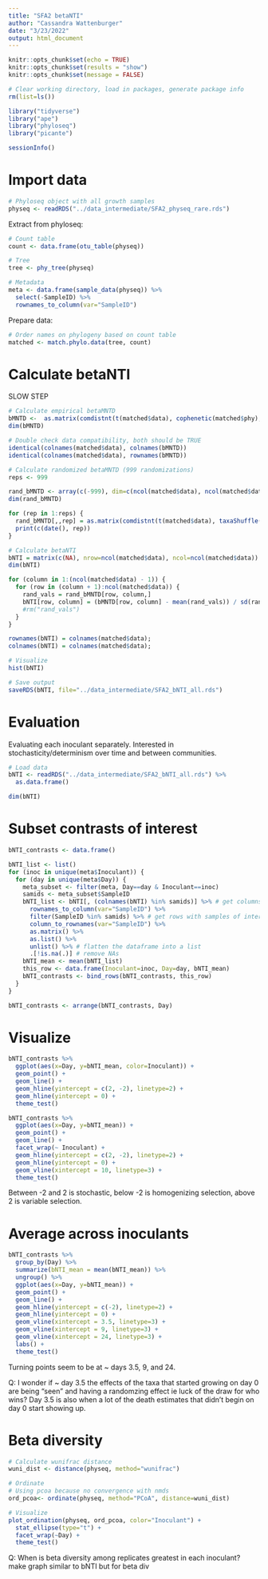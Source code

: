 ```yaml
---
title: "SFA2 betaNTI"
author: "Cassandra Wattenburger"
date: "3/23/2022"
output: html_document
---
```


```r
knitr::opts_chunk$set(echo = TRUE)
knitr::opts_chunk$set(results = "show")
knitr::opts_chunk$set(message = FALSE)
```

```r
# Clear working directory, load in packages, generate package info
rm(list=ls())

library("tidyverse")
library("ape")
library("phyloseq")
library("picante")

sessionInfo()
```

# Import data

```r
# Phyloseq object with all growth samples
physeq <- readRDS("../data_intermediate/SFA2_physeq_rare.rds")
```

Extract from phyloseq:


```r
# Count table
count <- data.frame(otu_table(physeq))

# Tree
tree <- phy_tree(physeq)

# Metadata
meta <- data.frame(sample_data(physeq)) %>% 
  select(-SampleID) %>% 
  rownames_to_column(var="SampleID")
```

Prepare data:

```r
# Order names on phylogeny based on count table
matched <- match.phylo.data(tree, count)
```

# Calculate betaNTI

SLOW STEP

```r
# Calculate empirical betaMNTD
bMNTD <-  as.matrix(comdistnt(t(matched$data), cophenetic(matched$phy), abundance.weighted=T))
dim(bMNTD)

# Double check data compatibility, both should be TRUE
identical(colnames(matched$data), colnames(bMNTD))
identical(colnames(matched$data), rownames(bMNTD))

# Calculate randomized betaMNTD (999 randomizations)
reps <- 999

rand_bMNTD <- array(c(-999), dim=c(ncol(matched$data), ncol(matched$data), reps))
dim(rand_bMNTD)

for (rep in 1:reps) {
  rand_bMNTD[,,rep] = as.matrix(comdistnt(t(matched$data), taxaShuffle(cophenetic(matched$phy)), abundance.weighted=T, exclude.conspecifics=F))
  print(c(date(), rep))
}

# Calculate betaNTI
bNTI = matrix(c(NA), nrow=ncol(matched$data), ncol=ncol(matched$data)) # create empty matrix of same size
dim(bNTI)

for (column in 1:(ncol(matched$data) - 1)) {
  for (row in (column + 1):ncol(matched$data)) {
    rand_vals = rand_bMNTD[row, column,]
    bNTI[row, column] = (bMNTD[row, column] - mean(rand_vals)) / sd(rand_vals)
    #rm("rand_vals")
  }
}

rownames(bNTI) = colnames(matched$data);
colnames(bNTI) = colnames(matched$data);

# Visualize
hist(bNTI)

# Save output
saveRDS(bNTI, file="../data_intermediate/SFA2_bNTI_all.rds")
```

# Evaluation

Evaluating each inoculant separately. Interested in stochasticity/determinism over time and between communities.

```r
# Load data
bNTI <- readRDS("../data_intermediate/SFA2_bNTI_all.rds") %>% 
  as.data.frame()

dim(bNTI)
```

# Subset contrasts of interest

```r
bNTI_contrasts <- data.frame()

bNTI_list <- list()
for (inoc in unique(meta$Inoculant)) {
  for (day in unique(meta$Day)) {
    meta_subset <- filter(meta, Day==day & Inoculant==inoc)
    samids <- meta_subset$SampleID
    bNTI_list <- bNTI[, (colnames(bNTI) %in% samids)] %>% # get columns with samples of interest
      rownames_to_column(var="SampleID") %>% 
      filter(SampleID %in% samids) %>% # get rows with samples of interest
      column_to_rownames(var="SampleID") %>% 
      as.matrix() %>% 
      as.list() %>% 
      unlist() %>% # flatten the dataframe into a list
      .[!is.na(.)] # remove NAs
    bNTI_mean <- mean(bNTI_list)
    this_row <- data.frame(Inoculant=inoc, Day=day, bNTI_mean)
    bNTI_contrasts <- bind_rows(bNTI_contrasts, this_row)
  }
}

bNTI_contrasts <- arrange(bNTI_contrasts, Day)
```

# Visualize

```r
bNTI_contrasts %>% 
  ggplot(aes(x=Day, y=bNTI_mean, color=Inoculant)) +
  geom_point() +
  geom_line() +
  geom_hline(yintercept = c(2, -2), linetype=2) +
  geom_hline(yintercept = 0) +
  theme_test()

bNTI_contrasts %>% 
  ggplot(aes(x=Day, y=bNTI_mean)) +
  geom_point() +
  geom_line() +
  facet_wrap(~ Inoculant) +
  geom_hline(yintercept = c(2, -2), linetype=2) +
  geom_hline(yintercept = 0) +
  geom_vline(xintercept = 10, linetype=3) +
  theme_test()
```

Between -2 and 2 is stochastic, below -2 is homogenizing selection, above 2 is variable selection.


# Average across inoculants

```r
bNTI_contrasts %>% 
  group_by(Day) %>% 
  summarize(bNTI_mean = mean(bNTI_mean)) %>% 
  ungroup() %>% 
  ggplot(aes(x=Day, y=bNTI_mean)) +
  geom_point() +
  geom_line() +
  geom_hline(yintercept = c(-2), linetype=2) +
  geom_hline(yintercept = 0) +
  geom_vline(xintercept = 3.5, linetype=3) +
  geom_vline(xintercept = 9, linetype=3) +
  geom_vline(xintercept = 24, linetype=3) +
  labs() +
  theme_test()
```

Turning points seem to be at ~ days 3.5, 9, and 24.

Q: I wonder if ~ day 3.5 the effects of the taxa that started growing on day 0 are being "seen" and having a randomzing effect ie luck of the draw for who wins? Day 3.5 is also when a lot of the death estimates that didn't begin on day 0 start showing up.

# Beta diversity

```r
# Calculate wunifrac distance
wuni_dist <- distance(physeq, method="wunifrac")

# Ordinate 
# Using pcoa because no convergence with nmds
ord_pcoa<- ordinate(physeq, method="PCoA", distance=wuni_dist)

# Visualize
plot_ordination(physeq, ord_pcoa, color="Inoculant") +
  stat_ellipse(type="t") +
  facet_wrap(~Day) +
  theme_test()
```

Q: When is beta diversity among replicates greatest in each inoculant? make graph similar to bNTI but for beta div
